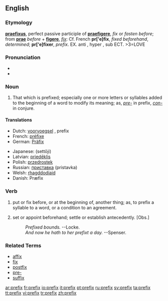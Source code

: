 ==English==
===Etymology===
{{L.}} '''[[praefixus]]''', perfect passive participle of '''[[praefigere]]''', ''fix'' or ''fasten before''; from '''[[prae]]''' ''before'' + '''[[figere]]''', ''[[fix]]'': Cf. French '''pr['e]fix''', ''fixed beforehand'', ''determined''; '''pr['e]fixer''', ''prefix''.
EX. anti , hyper , sub ECT. >3=LOVE

===Pronunciation===
*{{IPA|/ˈpɹiːfɪks/}}
*{{audio|en-us-prefix.ogg|Audio (US)}}


===Noun===
{{en-noun|prefixes}}

# That which is prefixed; especially one or more letters or syllables added to the beginning of a word to modify its meaning; as, ''[[pre-]]'' in prefix, ''[[con-]]'' in conjure.

====Translations====

{{top}}
*Dutch: [[voorvoegsel]] {{n}}, prefix {{n}}
*French: [[préfixe]]
*German: [[Präfix]]
{{mid}}
*Japanese: {{JAchar|[[接頭辞]]}} (settōji)
*Latvian: [[priedēklis]] {{m}}
*Polish: [[przedrostek]] {{m}}
*Russian: [[приставка]] {{f}} (pristavka)
*Welsh: [[rhagddodiaid]] {{m}}
*Danish: Præfix
{{bottom}}

===Verb===
{{en-verb|prefix|es}}

# {{transitive}} put or fix before, or at the beginning of, another thing; as, to prefix a syllable to a word, or a condition to an agreement.
# {{transitive}} set or appoint beforehand; settle or establish antecedently. [Obs.]        
#:''Prefixed bounds. '' --Locke.
#:''And now he hath to her prefixt a day.'' --Spenser.

===Related Terms=== 
*[[affix]]
*[[fix]]
*[[postfix]]
*[[pre-]]
*[[suffix]]

[[ar:prefix]]
[[fr:prefix]]
[[io:prefix]]
[[it:prefix]]
[[pt:prefix]]
[[ru:prefix]]
[[sv:prefix]]
[[ta:prefix]]
[[tt:prefix]]
[[vi:prefix]]
[[tr:prefix]]
[[zh:prefix]]